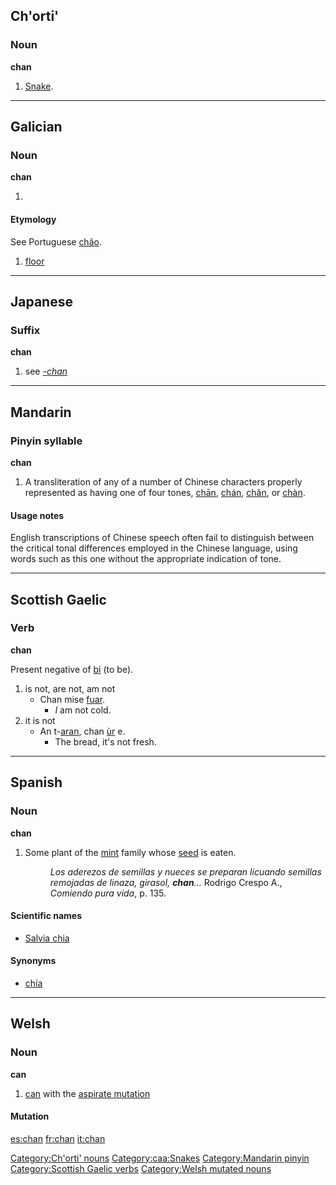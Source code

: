 {{see|Chan|chān|chán|chǎn|chàn|-chan}}
==Ch'orti'==

===Noun===
'''chan'''

# [[snake|Snake]].

[[Category:Ch'orti' nouns]]
[[Category:caa:Snakes]]

----

==Galician==

===Noun===
'''chan''' {{m}}

# {{defn|Galician}}

====Etymology====
{{rfc-level|Etymology not at level 3}}
See Portuguese [[chão]].
# [[floor]]

----

==Japanese==

===Suffix===
'''chan'''

# see ''[[-chan]]''

----

==Mandarin==

===Pinyin syllable===
'''chan'''

# A transliteration of any of a number of Chinese characters properly represented as having one of four tones, [[chān]], [[chán]], [[chǎn]], or [[chàn]].

====Usage notes====
English transcriptions of Chinese speech often fail to distinguish between the critical tonal differences employed in the Chinese language, using words such as this one without the appropriate indication of tone.

[[Category:Mandarin pinyin]]

----

==Scottish Gaelic==

===Verb===
'''chan'''

Present negative of [[bi]] (to be).

# is not, are not, am not
#* Chan mise [[fuar]].
#** ''I'' am not cold.
# it is not
#*An t-[[aran]], chan [[ùr]] e.
#**The bread, it's not fresh.

[[Category:Scottish Gaelic verbs]]

----

==Spanish==

===Noun===
'''chan'''

# {{rfv-sense}}Some plant of the [[mint]] family whose [[seed]] is eaten.
#:''Los aderezos de semillas y nueces se preparan licuando semillas remojadas de linaza, girasol, '''chan'''...'' Rodrigo Crespo A., ''Comiendo pura vida'', p. 135.

====Scientific names====
*[[Salvia chia]]

====Synonyms====
*[[chía]] {{f}}

----

==Welsh==

===Noun===
'''can'''

# [[can]] with the [[aspirate mutation]]

====Mutation====
{{cy-mut-c|an}}

[[Category:Welsh mutated nouns]]

[[es:chan]]
[[fr:chan]]
[[it:chan]]